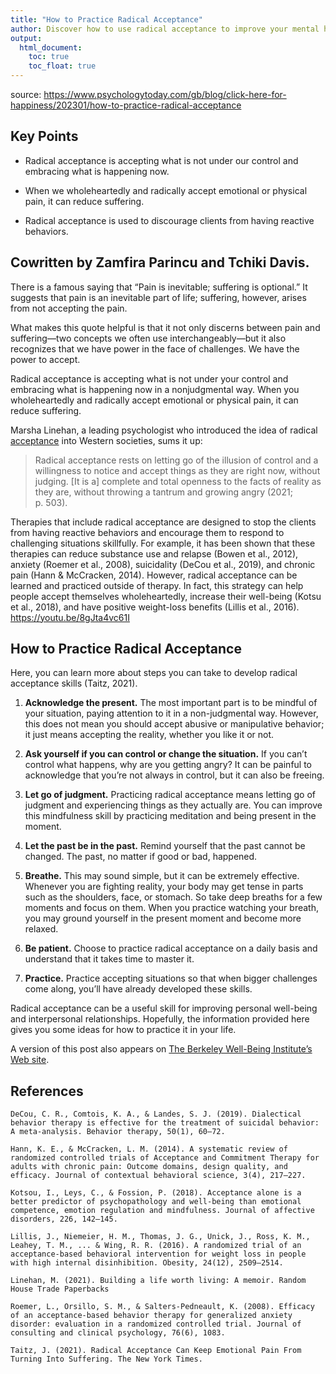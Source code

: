 ```yaml
---
title: "How to Practice Radical Acceptance"
author: Discover how to use radical acceptance to improve your mental health.
output: 
  html_document:
    toc: true
    toc_float: true
---
```


source: <https://www.psychologytoday.com/gb/blog/click-here-for-happiness/202301/how-to-practice-radical-acceptance>

## Key Points

-   Radical acceptance is accepting what is not under our control and embracing what is happening now.

-   When we wholeheartedly and radically accept emotional or physical pain, it can reduce suffering.

-   Radical acceptance is used to discourage clients from having reactive behaviors.

## Cowritten by Zamfira Parincu and Tchiki Davis.

There is a famous saying that “Pain is inevitable; suffering is optional.” It suggests that pain is an inevitable part of life; suffering, however, arises from not accepting the pain.

What makes this quote helpful is that it not only discerns between pain and suffering—two concepts we often use interchangeably—but it also recognizes that we have power in the face of challenges. We have the power to accept.

Radical acceptance is accepting what is not under your control and embracing what is happening now in a nonjudgmental way. When you wholeheartedly and radically accept emotional or physical pain, it can reduce suffering.

Marsha Linehan, a leading psychologist who introduced the idea of radical [acceptance](https://www.berkeleywellbeing.com/acceptance.html) into Western societies, sums it up:

> Radical acceptance rests on letting go of the illusion of control and a willingness to notice and accept things as they are right now, without judging. [It is a] complete and total openness to the facts of reality as they are, without throwing a tantrum and growing angry (2021; p. 503).

Therapies that include radical acceptance are designed to stop the clients from having reactive behaviors and encourage them to respond to challenging situations skillfully. For example, it has been shown that these therapies can reduce substance use and relapse (Bowen et al., 2012), anxiety (Roemer et al., 2008), suicidality (DeCou et al., 2019), and chronic pain (Hann & McCracken, 2014). However, radical acceptance can be learned and practiced outside of therapy. In fact, this strategy can help people accept themselves wholeheartedly, increase their well-being (Kotsu et al., 2018), and have positive weight-loss benefits (Lillis et al., 2016). <https://youtu.be/8gJta4vc61I>

## How to Practice Radical Acceptance

Here, you can learn more about steps you can take to develop radical acceptance skills (Taitz, 2021).

1.  **Acknowledge the present.** The most important part is to be mindful of your situation, paying attention to it in a non-judgmental way. However, this does not mean you should accept abusive or manipulative behavior; it just means accepting the reality, whether you like it or not.

2.  **Ask yourself if you can control or change the situation.** If you can’t control what happens, why are you getting angry? It can be painful to acknowledge that you’re not always in control, but it can also be freeing.

3.  **Let go of judgment.** Practicing radical acceptance means letting go of judgment and experiencing things as they actually are. You can improve this mindfulness skill by practicing meditation and being present in the moment.

4.  **Let the past be in the past.** Remind yourself that the past cannot be changed. The past, no matter if good or bad, happened.

5.  **Breathe.** This may sound simple, but it can be extremely effective. Whenever you are fighting reality, your body may get tense in parts such as the shoulders, face, or stomach. So take deep breaths for a few moments and focus on them. When you practice watching your breath, you may ground yourself in the present moment and become more relaxed.

6.  **Be patient.** Choose to practice radical acceptance on a daily basis and understand that it takes time to master it.

7.  **Practice.** Practice accepting situations so that when bigger challenges come along, you’ll have already developed these skills.

Radical acceptance can be a useful skill for improving personal well-being and interpersonal relationships. Hopefully, the information provided here gives you some ideas for how to practice it in your life.

A version of this post also appears on [The Berkeley Well-Being Institute's Web site](https://www.berkeleywellbeing.com/radical-acceptance.html).

## References

```         
DeCou, C. R., Comtois, K. A., & Landes, S. J. (2019). Dialectical behavior therapy is effective for the treatment of suicidal behavior: A meta-analysis. Behavior therapy, 50(1), 60–72.

Hann, K. E., & McCracken, L. M. (2014). A systematic review of randomized controlled trials of Acceptance and Commitment Therapy for adults with chronic pain: Outcome domains, design quality, and efficacy. Journal of contextual behavioral science, 3(4), 217–227.

Kotsou, I., Leys, C., & Fossion, P. (2018). Acceptance alone is a better predictor of psychopathology and well-being than emotional competence, emotion regulation and mindfulness. Journal of affective disorders, 226, 142–145.

Lillis, J., Niemeier, H. M., Thomas, J. G., Unick, J., Ross, K. M., Leahey, T. M., ... & Wing, R. R. (2016). A randomized trial of an acceptance-based behavioral intervention for weight loss in people with high internal disinhibition. Obesity, 24(12), 2509–2514.

Linehan, M. (2021). Building a life worth living: A memoir. Random House Trade Paperbacks

Roemer, L., Orsillo, S. M., & Salters-Pedneault, K. (2008). Efficacy of an acceptance-based behavior therapy for generalized anxiety disorder: evaluation in a randomized controlled trial. Journal of consulting and clinical psychology, 76(6), 1083.

Taitz, J. (2021). Radical Acceptance Can Keep Emotional Pain From Turning Into Suffering. The New York Times.
```
